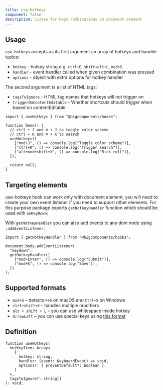 ```yaml
---
title: use-hotkeys
component: false
description: Listen for keys combinations on document element
---
```


## Usage

`use-hotkeys` accepts as its first argument an array of hotkeys and handler tuples:

- `hotkey` - hotkey string e.g. `ctrl+E`, `shift+alt+L`, `mod+S`
- `handler` - event handler called when given combination was pressed
- `options` - object with extra options for hotkey handler

The second argument is a list of HTML tags:

- `tagsToIgnore` - HTML tag names that hotkeys will not trigger on
- `triggerOnContentEditable` - Whether shortcuts should trigger when based on contentEditable

```tsx
import { useHotkeys } from "@bigcomponents/hooks";

function Demo() {
  // ctrl + J and ⌘ + J to toggle color scheme
  // ctrl + K and ⌘ + K to search
  useHotkeys([
    ["mod+J", () => console.log("Toggle color scheme")],
    ["ctrl+K", () => console.log("Trigger search")],
    ["alt+mod+shift+X", () => console.log("Rick roll")],
  ]);

  return null;
}
```

## Targeting elements

use-hotkeys hook can work only with document element, you will need to create your own event listener if you need to support other elements. For this purpose package exports `getHotkeyHandler` function which should be used with `onKeyDown`:

<ComponentPreview name="use-hotkeys-demo" />

With `getHotkeyHandler` you can also add events to any dom node using `.addEventListener`:

```tsx
import { getHotkeyHandler } from "@bigcomponents/hooks";

document.body.addEventListener(
  "keydown",
  getHotkeyHandler([
    ["mod+Enter", () => console.log("Submit")],
    ["mod+S", () => console.log("Save")],
  ])
);
```

## Supported formats

- `mod+S` – detects `⌘+S` on macOS and `Ctrl+S` on Windows
- `ctrl+shift+X` – handles multiple modifiers
- `alt + shift + L` – you can use whitespace inside hotkey
- `ArrowLeft` – you can use special keys using [this format](https://developer.mozilla.org/en-US/docs/Web/API/UI_Events/Keyboard_event_key_values)

## Definition

```tsx
function useHotkeys(
  hotKeyItem: Array<
    [
      hotkey: string,
      handler: (event: KeyboardEvent) => void,
      options?: { preventDefault?: boolean },
    ]
  >,
  tagsToIgnore?: string[]
): void;
```
